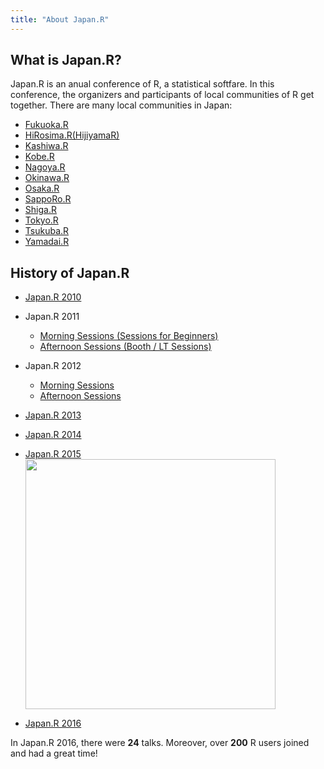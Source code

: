 ```yaml
---
title: "About Japan.R"
---
```


## What is Japan.R?
Japan.R is an anual conference of R, a statistical softfare. In this conference, the organizers and participants of local communities of R get together. There are many local communities in Japan:

- [Fukuoka.R](https://www.facebook.com/fukuoka.stat.R)
- [HiRosima.R(HijiyamaR)](https://hiroshimar.connpass.com/)
- [Kashiwa.R](https://www14.atwiki.jp/kashiwar/)
- [Kobe.R](https://kobexr.doorkeeper.jp/)
- [Nagoya.R](https://atnd.org/events/78674)
- [Okinawa.R](http://www.okadajp.org/RWiki/?%E6%B2%96%E7%B8%84R%E5%90%8C%E5%A5%BD%E4%BC%9A)
- [Osaka.R](https://sites.google.com/site/osakarwiki/)
- [SappoRo.R](http://kokucheese.com/event/index/423714/)
- [Shiga.R](https://atnd.org/events/5939)
- [Tokyo.R](https://groups.google.com/forum/#!forum/r-study-tokyo)
- [Tsukuba.R](http://seesaawiki.jp/w/syou6162/)
- [Yamadai.R](https://atnd.org/events/37336)


## History of Japan.R
- [Japan.R 2010](http://lab.sakaue.info/wiki.cgi/JapanR2010)
- Japan.R 2011
    - [Morning Sessions (Sessions for Beginners)](https://atnd.org/events/22043)
    - [Afternoon Sessions (Booth / LT Sessions)](https://atnd.org/events/22044)
- Japan.R 2012
    - [Morning Sessions](https://atnd.org/events/33933)
    - [Afternoon Sessions](https://atnd.org/events/33934)
- [Japan.R 2013](https://atnd.org/events/44682)
- [Japan.R 2014](https://atnd.org/events/58624)
- [Japan.R 2015](https://atnd.org/events/71243) <br>
<img src="img/about-us.jpg" width="400px">

- [Japan.R 2016](https://japanr.connpass.com/event/43919/)

In Japan.R 2016, there were **24** talks. Moreover, over **200** R users joined and had a great time!
